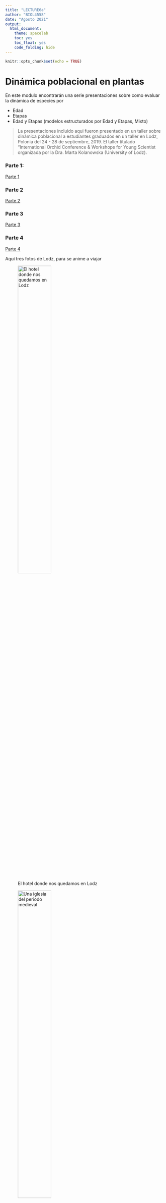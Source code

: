 ```yaml
---
title: "LECTURE6a"
author: "BIOL4558"
date: "Agosto 2021"
output: 
  html_document: 
    theme: spacelab
    toc: yes
    toc_float: yes
    code_folding: hide
---
```


```r
knitr::opts_chunk$set(echo = TRUE)
```



# Dinámica poblacional en plantas

En este modulo encontrarán una serie presentaciones sobre como evaluar la dinámica de especies por 

  - Edad
  - Etapas
  - Edad y Etapas (modelos estructurados por Edad y Etapas, Mixto)
  
  
> La presentaciones incluido aqui fueron presentado en un taller sobre dinámica poblacional a estudiantes graduados en un taller en Lodz, Polonia del 24 - 28 de septiembre, 2019. El taller titulado "International Orchid Conference & Workshops for Young Scientist organizada por la Dra. Marta Kolanowska (University of Lodz). 

### Parte 1:

[Parte 1](POP_DYN _PDF_Workshops/Population_Dynamics.pdf)

### Parte 2

[Parte 2](POP_DYN _PDF_Workshops/Population_Dynamics_2.pdf)

### Parte 3

[Parte 3](POP_DYN _PDF_Workshops/Population_Dynamics_3.pdf)


### Parte 4
[Parte 4](POP_DYN _PDF_Workshops/English_Spala_Poland_4.pdf)



Aquí tres fotos de Lodz, para se anime a viajar

![El hotel donde nos quedamos en Lodz](figures/Hotel_Lodz.png){width=50%}

![Una iglesia del periodo medieval](figures/Medieval_Church_2.png){width=50%}


![Un Garaje donde los Nazi escondia los trenes antes de atacar a Rusia, Myosotis T, El profe, y la Dra. Tiiu Kull de Estonia](figures/Nazi_train_Bunker_Lodz.png){width=50%}